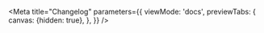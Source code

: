 
<Meta
  title="Changelog"
  parameters={{
    viewMode: 'docs',
    previewTabs: {
      canvas: {hidden: true},
    },
  }}
/>

<Markdown content={Changelog} />
